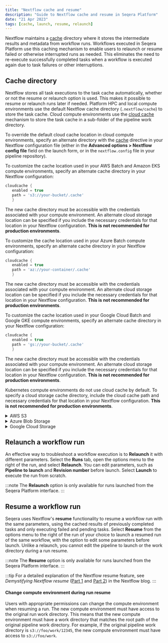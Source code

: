 ```yaml
---
title: "Nextflow cache and resume"
description: "Guide to Nextflow cache and resume in Seqera Platform"
date: "21 Apr 2023"
tags: [cache, launch, resume, relaunch]
---
```



Nextflow maintains a [cache](https://www.nextflow.io/docs/latest/cache-and-resume.html) directory where it stores the intermediate results and metadata from workflow runs. Workflows executed in Seqera Platform use this caching mechanism to enable users to relaunch or resume failed or otherwise interrupted runs as needed. This eliminates the need to re-execute successfully completed tasks when a workflow is executed again due to task failures or other interruptions. 

## Cache directory

Nextflow stores all task executions to the task cache automatically, whether or not the resume or relaunch option is used. This makes it possible to resume or relaunch runs later if needed. Platform HPC and local compute environments use the default Nextflow cache directory (`.nextflow/cache`) to store the task cache. Cloud compute environments use the [cloud cache](https://www.nextflow.io/docs/latest/cache-and-resume.html#cache-stores) mechanism to store the task cache in a sub-folder of the pipeline work directory. 

To override the default cloud cache location in cloud compute environments, specify an alternate directory with the [cache](https://www.nextflow.io/docs/latest/process.html#process-cache) directive in your Nextflow configuration file (either in the **Advanced options > Nextflow config file** field on the launch form, or in the `nextflow.config` file in your pipeline repository).

<Tabs>
<TabItem value="AWS Batch and Amazon EKS" label="AWS Batch and Amazon EKS" default>

To customize the cache location used in your AWS Batch and Amazon EKS compute environments, specify an alternate cache directory in your Nextflow configuration:

```groovy 
cloudcache {
   enabled = true
   path = 's3://your-bucket/.cache'
   }
```

The new cache directory must be accessible with the credentials associated with your compute environment. An alternate cloud storage location can be specified if you include the necessary credentials for that location in your Nextflow configuration. **This is not recommended for production environments**. 

</TabItem>
<TabItem value="Azure Batch" label="Azure Batch" default>

To customize the cache location used in your Azure Batch compute environments, specify an alternate cache directory in your Nextflow configuration:

```groovy 
cloudcache {
   enabled = true
   path = 'az://your-container/.cache'
   }
```

The new cache directory must be accessible with the credentials associated with your compute environment. An alternate cloud storage location can be specified if you include the necessary credentials for that location in your Nextflow configuration. **This is not recommended for production environments**. 


</TabItem>
<TabItem value="Google Cloud Batch and Google GKE" label="Google Cloud Batch and Google GKE " default>

To customize the cache location used in your Google Cloud Batch and Google GKE compute environments, specify an alternate cache directory in your Nextflow configuration:

```groovy 
cloudcache {
   enabled = true
   path = 'gs://your-bucket/.cache'
   }
```

The new cache directory must be accessible with the credentials associated with your compute environment. An alternate cloud storage location can be specified if you include the necessary credentials for that location in your Nextflow configuration. **This is not recommended for production environments**. 


</TabItem>
<TabItem value="Kubernetes" label="Kubernetes" default>

Kubernetes compute environments do not use cloud cache by default. To specify a cloud storage cache directory, include the cloud cache path and necessary credentials for that location in your Nextflow configuration. **This is not recommended for production environments**.

   <details>
      <summary>AWS S3</summary>

      ```groovy
      // Specify cloud storage credentials
      aws {
         accessKey = '<YOUR S3 ACCESS KEY>'
         secretKey = '<YOUR S3 SECRET KEY>'
         region = '<YOUR REGION>'
         }
      // Set the cloud cache path
      cloudcache {
         enabled = true
         path = 's3://your-bucket/.cache'
         }
      ```

   </details>

   <details>
      <summary>Azure Blob Storage</summary>

      ```groovy
      // Specify cloud storage credentials
      azure {
      storage {
         accountName = '<YOUR AZURE BLOB STORAGE ACCOUNT NAME>'
         accountKey = '<YOUR AZURE BLOB STORAGE ACCOUNT KEY>'
         }
      }
      // Set the cloud cache path
      cloudcache {
         enabled = true
         path = 'az://your-container/.cache'
         }
      ```

   </details>

   <details>
      <summary>Google Cloud Storage</summary>

      1. See [these instructions](../compute-envs/google-cloud-batch.mdx#iam) to set up IAM and create a JSON key file for the custom service account with permissions to your Google Cloud storage account. 
      2. If you run the [gcloud CLI authentication flow](https://nextflow.io/docs/edge/google.html#credentials) with `gcloud auth application-default login`, your Application Default Credentials are written to `$HOME/.config/gcloud/application_default_credentials.json` and picked up by Nextflow automatically. Otherwise, declare the `GOOGLE_APPLICATION_CREDENTIALS` environment variable explicitly with the local path to your service account credentials file created in the previous step. 
      3. Add the following to the **Nextflow Config file** field when you [launch](../launch/launchpad.mdx#launch-form) your pipeline:

      ```groovy
      // Specify cloud storage credentials
      google {
         location                        = '<YOUR BUCKET LOCATION>'
         project                         = '<YOUR PROJECT ID>'
         batch.serviceAccountEmail       = '<YOUR SERVICE ACCOUNT EMAIL>'
         }
      // Set the cloud cache path
      cloudcache {
         enabled = true
         path = 'gs://your-bucket/.cache'
         }
      ```
   
   </details>

</TabItem>
</Tabs>

## Relaunch a workflow run

An effective way to troubleshoot a workflow execution is to **Relaunch** it with different parameters. Select the **Runs** tab, open the options menu to the right of the run, and select **Relaunch**. You can edit parameters, such as **Pipeline to launch** and **Revision number** before launch. Select **Launch** to execute the run from scratch.

:::note
The **Relaunch** option is only available for runs launched from the Seqera Platform interface.
:::

## Resume a workflow run

Seqera uses Nextflow's **resume** functionality to resume a workflow run with the same parameters, using the cached results of previously completed tasks and only executing failed and pending tasks. Select **Resume** from the options menu to the right of the run of your choice to launch a resumed run of the same workflow, with the option to edit some parameters before launch. Unlike a relaunch, you cannot edit the pipeline to launch or the work directory during a run resume.

:::note
The **Resume** option is only available for runs launched from the Seqera Platform interface.
:::

:::tip
For a detailed explanation of the Nextflow resume feature, see _Demystifying Nextflow resume_ ([Part 1](https://www.nextflow.io/blog/2019/demystifying-nextflow-resume.html) and [Part 2](https://www.nextflow.io/blog/2019/troubleshooting-nextflow-resume.html)) in the Nextflow blog.
:::

#### Change compute environment during run resume

Users with appropriate permissions can change the compute environment when resuming a run. The new compute environment must have access to the original run work directory. This means that the new compute environment must have a work directory that matches the root path of the original pipeline work directory. For example, if the original pipeline work directory is `s3://foo/work/12345`, the new compute environment must have access to `s3://foo/work`.